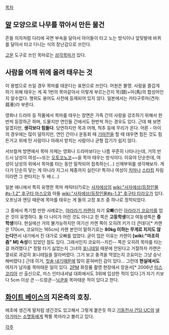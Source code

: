 [[목차]]

== [[말]] 모양으로 나무를 깎아서 만든 물건 ==

흔들 의자처럼 다리에 곡면 부속을 달아서 아이들이 타고 노는 방식이나 앞뒷발에 바퀴를 달아서 타고 다니는 식의 장난감으로 쓰인다.

[[고문]] 도구로 쓰인 목마로는 [[삼각목마]]가 있다.

== 사람을 어깨 위에 올려 태우는 것 ==

이 용법으로 쓰일 경우 목마를 태운다는 표현으로 쓰인다. 어원은 불명. 사람을 즐겁게 하기 위해 태우는 게 꼭 1번의 목마같아서 이렇게 부르는건지 목(頸)+마(馬)의 합성어인지 알수없다. 행위도 용어도 사전에 등재되어 있지 않다. 일본에서는 카타구루마(견차:肩車)라 부른다.

영화나 드라마 등 작품에서 목마를 태우는 장면은 가족 간의 사랑을 강조하기 위해서 한번씩 등장하곤 하며, 드물지만 연인들 간에서도 한번씩 하는 경우도 있다. 근데 해 보면 알겠지만, '''생각보다 힘들다'''. 당연하지만 목과 어깨, 척추 등에 무리가 온다. 어른 - 아이의 경우에는 많이 덜하지만, 연인 간이나 운동회 때 [[기마전]]을 할 때 태우면 힘든 것도 힘든거고 위에 탄 사람이나 아래서 받치는 사람이나 균형 잡기가 쉽지 않다.

서브컬쳐 방면에서 목마 자체는 영화나 드라마보다는 나름 꾸준히 나타나는데, 거의 반드시 남성이 여성~~또는 [[오토코노코]]~~을 목마 태우는 방식이다. 이유야 단순한데, 여성이 남성의 위에서 목마를 타는 동안 밀착되어 접촉하는(…) 신체부위를 생각해보자. 게다가 단순히 닿는 게 아니라 지그시 체중까지 실린다! 특히나 여성이 [[치마]]나 [[스타킹]] 차림이라면 그 판타지는 두 배.(…)

일본 애니에서 특히 유명한 목마 캐릭터(?)로는 [[사자에상]]의 [[wiki:"사자에상/등장인물#s-1.2" 후구타 마스오]]와 아들 [[wiki:"사자에상/등장인물#s-1.3" 후구타 타라오]]가 있다. 오프닝과 엔딩 때문에 목마를 태우는 게 둘의 고정 포즈 중 하나로 정착되었다.

그 중에서 특기할 만한 사례로는, [[아라라기 카렌]]이 자기 '''오빠'''(!)인 [[아라라기 코요미]]를 업은 것이 유명하다. 둘 다 나이가 어린 것도 아니고 한 쪽은 '''고등학생'''이고 여동생쪽은 '''중학생'''이다. 현실에선 거의 불가능하지만 여기선 카렌 쪽이 오히려 키가 더 큰데다[* 카렌은 170cm, 코요미는 165cm] 카렌 본인이 말하기로는 '''80kg 이하는 무게로 치지도 않는다'''면서 내기에서 진 대가로 오빠를 업었다. 굳이 업은 이유는 카렌이 '''[wiki:"마조히즘" M] 속성'''이 있었던 점도 있다. 그래서인지 코요미--치킨-- 쪽은 오히려 목마를 타는 걸 꺼려했다.[* 정말 타기 싫었는지 그녀의 [[포니테일]] 때문에 안된다고 거절하자 카렌은 열쇠로 과감히 포니테일을 잘라버렸다. 그거 보고 충격을 먹었는지 코요미는 그냥 승낙해버렸다.] 근데 이거, [[칫솔 내기]]때문에 많이 묻혀버린 감이 있다...
그런데 '''현실에서도''' 여자가 남자를 목마태운 일이 있다. [[2PM]] 화장품 촬영 현장에서 장윤서[* 2006년 [[미스코리아]] 선 출신으로, 미스 인터내셔널 대회에서도 3위에 입상한 적이 있다.]가 자기 키보다 5cm 이상 큰 --드렁쿤--[[닉쿤]]을 목마태운 적이 있다고 한다. 
== [[화이트 베이스]]의 지온측의 호칭. ==

애초에 생긴게 말처럼 생긴것도 있고해서 그렇게 붙은듯 하고 [[기동전사 건담 UC]]의 [[넬 아가마]]는 [[소맷동]]에게 짝퉁 목마라고 볼리고 있다.  

[[각주]]
